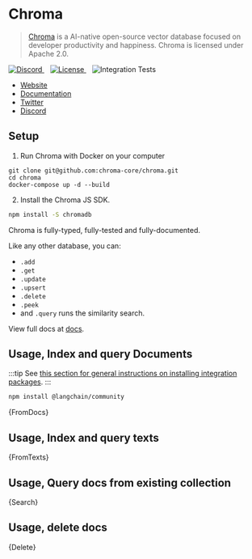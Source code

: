 
# Chroma

> [Chroma](https://docs.trychroma.com/getting-started) is a AI-native open-source vector database focused on developer productivity and happiness. Chroma is licensed under Apache 2.0.

<a href="https://discord.gg/MMeYNTmh3x" target="_blank">
  <img src="https://img.shields.io/discord/1073293645303795742" alt="Discord" />
</a>
&nbsp;&nbsp;
<a
  href="https://github.com/chroma-core/chroma/blob/master/LICENSE"
  target="_blank"
>
  <img
    src="https://img.shields.io/static/v1?label=license&message=Apache 2.0&color=white"
    alt="License"
  />
</a>
&nbsp;&nbsp;
<img
  src="https://github.com/chroma-core/chroma/actions/workflows/chroma-integration-test.yml/badge.svg?branch=main"
  alt="Integration Tests"
/>

- [Website](https://www.trychroma.com/)
- [Documentation](https://docs.trychroma.com/)
- [Twitter](https://twitter.com/trychroma)
- [Discord](https://discord.gg/MMeYNTmh3x)

## Setup

1. Run Chroma with Docker on your computer

```
git clone git@github.com:chroma-core/chroma.git
cd chroma
docker-compose up -d --build
```

2. Install the Chroma JS SDK.

```bash npm2yarn
npm install -S chromadb
```

Chroma is fully-typed, fully-tested and fully-documented.

Like any other database, you can:

- `.add`
- `.get`
- `.update`
- `.upsert`
- `.delete`
- `.peek`
- and `.query` runs the similarity search.

View full docs at [docs](https://docs.trychroma.com/js_reference/Collection).

## Usage, Index and query Documents

:::tip
See [this section for general instructions on installing integration packages](/docs/get_started/installation#installing-integration-packages).
:::

```bash npm2yarn
npm install @langchain/community
```


<CodeBlock language="typescript">{FromDocs}</CodeBlock>

## Usage, Index and query texts


<CodeBlock language="typescript">{FromTexts}</CodeBlock>

## Usage, Query docs from existing collection


<CodeBlock language="typescript">{Search}</CodeBlock>

## Usage, delete docs


<CodeBlock language="typescript">{Delete}</CodeBlock>

